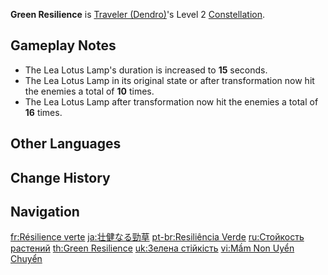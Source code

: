{{Constellation Infobox
|image         = Constellation Green Resilience.png
|character     = Traveler (Dendro)
|level         = 2
|description   = [[Surgent Manifestation|Lea Lotus Lamp]]'s duration is increased by 3s.
|utility1      = Duration Increase
}}
'''Green Resilience''' is [[Traveler (Dendro)]]'s Level 2 [[Constellation]].

== Gameplay Notes ==

* The Lea Lotus Lamp's duration is increased to '''15''' seconds.
* The Lea Lotus Lamp in its original state or after {{Hydro}} transformation now hit the enemies a total of '''10''' times.
* The Lea Lotus Lamp after {{Electro}} transformation now hit the enemies a total of '''16''' times.

==Other Languages==
{{Other Languages
|en      = Green Resilience
|zhs     = 健韧的劲草
|zhs_rm  = Jiànrèn de Jìngcǎo
|zht     = 健韌的勁草
|zht_rm  = Jiànrèn de Jìngcǎo
|zh_tl   = 
|ja      = 壮健なる勁草
|ja_rm   = Souken Naru Keisou{{Assumed}}
|ja_tl   = Robust Wind-Resisting Grass
|ko      = 억센 풀
|ko_tl   = Rough Grass
|es      = Planta tenaz
|es_tl   = Tenacious Plant
|fr      = Résilience verte
|fr_tl   = Green Resilience
|ru      = Стойкость растений
|ru_tl   = Fortitude of Plant
|th      = Green Resilience
|vi      = Mầm Non Uyển Chuyển
|vi_tl   = 
|de      = Beharrliches Gras
|de_tl   = Persistent Grass
|id      = Green Resilience
|pt      = Resiliência Verde
|pt_tl   = Green Resilience
|tr      = Yeşil Direnç
|tr_tl   = Green Resistance
|it      = Resilienza arborea
|it_tl   = Arboreal Resilience
}}

==Change History==
{{Change History|3.0}}

==Navigation==
{{Talent Navbox|Traveler (Dendro)}}

[[fr:Résilience verte]]
[[ja:壮健なる勁草]]
[[pt-br:Resiliência Verde]]
[[ru:Стойкость растений]]
[[th:Green Resilience]]
[[uk:Зелена стійкість]]
[[vi:Mầm Non Uyển Chuyển]]